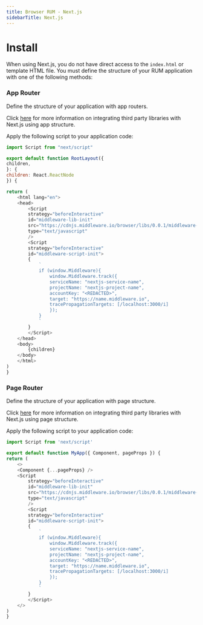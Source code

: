 ```yaml
---
title: Browser RUM - Next.js
sidebarTitle: Next.js
---
```


# Install

When using Next.js, you do not have direct access to the `index.html` or template HTML file. You must define the structure of your RUM application with one of the following methods:

### App Router
        
Define the structure of your application with app routers.

<Note> Click [here](https://nextjs.org/docs/app/building-your-application/optimizing/third-party-libraries) for more information on integrating third party libraries with Next.js using app structure. </Note>

Apply the following script to your application code:

```javascript Next.js
import Script from "next/script"

export default function RootLayout({
children,
}: {
children: React.ReactNode
}) {

return (
    <html lang="en">
    <head>
        <Script
        strategy="beforeInteractive"
        id="middleware-lib-init"
        src="https://cdnjs.middleware.io/browser/libs/0.0.1/middleware-rum.min.js"
        type="text/javascript"
        />
        <Script
        strategy="beforeInteractive"
        id="middleware-script-init">
        {
            `
            if (window.Middleware){
                window.Middleware.track({
                serviceName: "nextjs-service-name",
                projectName: "nextjs-project-name",
                accountKey: "<REDACTED>",
                target: "https://name.middleware.io",
                tracePropagationTargets: [/localhost:3000/i]
                });
            }
            `
        }
        </Script>
    </head>
    <body>
        {children}
    </body>
    </html>
)
}
```

### Page Router
        
Define the structure of your application with page structure.

<Note> Click [here](https://nextjs.org/docs/pages/building-your-application/optimizing/scripts) for more information on integrating third party libraries with Next.js using page structure. </Note>

Apply the following script to your application code:
```javascript Next.js
import Script from 'next/script'

export default function MyApp({ Component, pageProps }) {
return (
    <>
    <Component {...pageProps} />
    <Script
        strategy="beforeInteractive"
        id="middleware-lib-init"
        src="https://cdnjs.middleware.io/browser/libs/0.0.1/middleware-rum.min.js" 
        type="text/javascript"
        />
        <Script
        strategy="beforeInteractive"
        id="middleware-script-init">
        {
            `
            if (window.Middleware){
                window.Middleware.track({
                serviceName: "nextjs-service-name",
                projectName: "nextjs-project-name",
                accountKey: "<REDACTED>",
                target: "https://name.middleware.io",
                tracePropagationTargets: [/localhost:3000/i]
                });
            }
            `
        }
        </Script>
    </>
)
}
```

